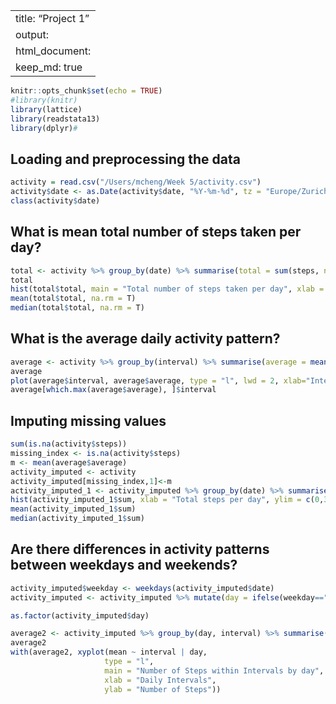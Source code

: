 
---
title: "Project 1"
output: 
   html_document:
           keep_md: true
---

```r
knitr::opts_chunk$set(echo = TRUE)
#library(knitr)
library(lattice)
library(readstata13)
library(dplyr)#
```

## Loading and preprocessing the data
```r
activity = read.csv("/Users/mcheng/Week 5/activity.csv")
activity$date <- as.Date(activity$date, "%Y-%m-%d", tz = "Europe/Zurich")
class(activity$date)
```

## What is mean total number of steps taken per day?
```r
total <- activity %>% group_by(date) %>% summarise(total = sum(steps, na.rm = T))
total
hist(total$total, main = "Total number of steps taken per day", xlab = "Total steps taken per day", ylim = c(0, 30))
mean(total$total, na.rm = T)
median(total$total, na.rm = T)
```

## What is the average daily activity pattern?
```r
average <- activity %>% group_by(interval) %>% summarise(average = mean(steps, na.rm = T))
average
plot(average$interval, average$average, type = "l", lwd = 2, xlab="Interval", ylab="Average number of steps", main="Average number of steps per interval")
average[which.max(average$average), ]$interval
```

## Imputing missing values
```r
sum(is.na(activity$steps))
missing_index <- is.na(activity$steps)
m <- mean(average$average)
activity_imputed <- activity
activity_imputed[missing_index,1]<-m
activity_imputed_1 <- activity_imputed %>% group_by(date) %>% summarise(sum = sum(steps))
hist(activity_imputed_1$sum, xlab = "Total steps per day", ylim = c(0,30), main = "Total number of steps taken each day")
mean(activity_imputed_1$sum)
median(activity_imputed_1$sum)
```

## Are there differences in activity patterns between weekdays and weekends?
```r
activity_imputed$weekday <- weekdays(activity_imputed$date)
activity_imputed <- activity_imputed %>% mutate(day = ifelse(weekday=="Saturday" | weekday=="Sunday", "Weekend", "Weekday"))
```

```r
as.factor(activity_imputed$day)
```

```r
average2 <- activity_imputed %>% group_by(day, interval) %>% summarise(mean = mean(steps))
average2
with(average2, xyplot(mean ~ interval | day, 
                     type = "l",      
                     main = "Number of Steps within Intervals by day",
                     xlab = "Daily Intervals",
                     ylab = "Number of Steps"))
```
